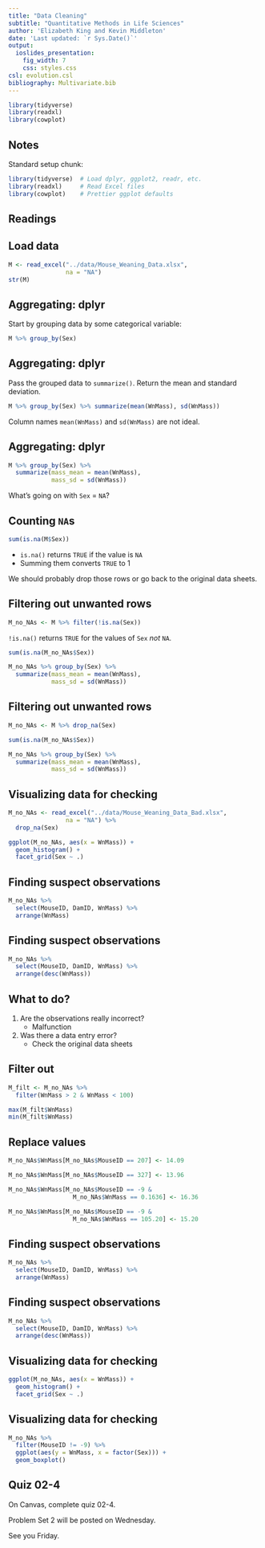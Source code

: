 ```yaml
---
title: "Data Cleaning"
subtitle: "Quantitative Methods in Life Sciences"
author: 'Elizabeth King and Kevin Middleton'
date: 'Last updated: `r Sys.Date()`'
output:
  ioslides_presentation:
    fig_width: 7
    css: styles.css
csl: evolution.csl
bibliography: Multivariate.bib
---
```


```r
library(tidyverse)
library(readxl)
library(cowplot)
```

## Notes

Standard setup chunk:

```r
library(tidyverse)  # Load dplyr, ggplot2, readr, etc.
library(readxl)     # Read Excel files
library(cowplot)    # Prettier ggplot defaults
```

## Readings

## Load data

```r
M <- read_excel("../data/Mouse_Weaning_Data.xlsx",
                na = "NA")
str(M)
```

## Aggregating: dplyr

Start by grouping data by some categorical variable:

```r
M %>% group_by(Sex)
```

## Aggregating: dplyr

Pass the grouped data to `summarize()`. Return the mean and standard deviation.

```r
M %>% group_by(Sex) %>% summarize(mean(WnMass), sd(WnMass))
```

Column names `mean(WnMass)` and `sd(WnMass)` are not ideal.

## Aggregating: dplyr

```r
M %>% group_by(Sex) %>%
  summarize(mass_mean = mean(WnMass),
            mass_sd = sd(WnMass))
```

What's going on with `Sex` = `NA`?

## Counting `NA`s

```r
sum(is.na(M$Sex))
```

- `is.na()` returns `TRUE` if the value is `NA`
- Summing them converts `TRUE` to 1

We should probably drop those rows or go back to the original data sheets.

## Filtering out unwanted rows

```r
M_no_NAs <- M %>% filter(!is.na(Sex))
```

`!is.na()` returns `TRUE` for the values of `Sex` _not_ `NA`.

```r
sum(is.na(M_no_NAs$Sex))
```

```r
M_no_NAs %>% group_by(Sex) %>%
  summarize(mass_mean = mean(WnMass),
            mass_sd = sd(WnMass))
```

## Filtering out unwanted rows

```r
M_no_NAs <- M %>% drop_na(Sex)
```

```r
sum(is.na(M_no_NAs$Sex))
```

```r
M_no_NAs %>% group_by(Sex) %>%
  summarize(mass_mean = mean(WnMass),
            mass_sd = sd(WnMass))
```

## Visualizing data for checking

```r
M_no_NAs <- read_excel("../data/Mouse_Weaning_Data_Bad.xlsx",
                na = "NA") %>%
  drop_na(Sex)
```

```r
ggplot(M_no_NAs, aes(x = WnMass)) +
  geom_histogram() +
  facet_grid(Sex ~ .)
```

## Finding suspect observations

```r
M_no_NAs %>% 
  select(MouseID, DamID, WnMass) %>% 
  arrange(WnMass)
```

## Finding suspect observations

```r
M_no_NAs %>% 
  select(MouseID, DamID, WnMass) %>% 
  arrange(desc(WnMass))
```

## What to do?

1. Are the observations really incorrect?
    - Malfunction
2. Was there a data entry error?
    - Check the original data sheets
    
## Filter out

```r
M_filt <- M_no_NAs %>% 
  filter(WnMass > 2 & WnMass < 100)

max(M_filt$WnMass)
min(M_filt$WnMass)
```

## Replace values

```r
M_no_NAs$WnMass[M_no_NAs$MouseID == 207] <- 14.09

M_no_NAs$WnMass[M_no_NAs$MouseID == 327] <- 13.96

M_no_NAs$WnMass[M_no_NAs$MouseID == -9 &
                  M_no_NAs$WnMass == 0.1636] <- 16.36

M_no_NAs$WnMass[M_no_NAs$MouseID == -9 &
                  M_no_NAs$WnMass == 105.20] <- 15.20
```

## Finding suspect observations

```r
M_no_NAs %>% 
  select(MouseID, DamID, WnMass) %>% 
  arrange(WnMass)
```

## Finding suspect observations

```r
M_no_NAs %>% 
  select(MouseID, DamID, WnMass) %>% 
  arrange(desc(WnMass))
```

## Visualizing data for checking

```r
ggplot(M_no_NAs, aes(x = WnMass)) +
  geom_histogram() +
  facet_grid(Sex ~ .)
```

## Visualizing data for checking

```r
M_no_NAs %>% 
  filter(MouseID != -9) %>% 
  ggplot(aes(y = WnMass, x = factor(Sex))) +
  geom_boxplot()
```

## Quiz 02-4

On Canvas, complete quiz 02-4.

Problem Set 2 will be posted on Wednesday.

See you Friday.

